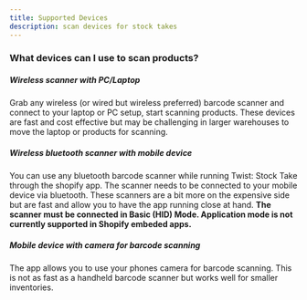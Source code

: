 ```yaml
---
title: Supported Devices
description: scan devices for stock takes
---
```















### What devices can I use to scan products?

##### Wireless scanner with PC/Laptop
Grab any wireless (or wired but wireless preferred) barcode scanner and connect to your laptop or PC setup, start scanning products. These devices are fast and cost effective but may be challenging in larger warehouses to move the laptop or products for scanning.

##### Wireless bluetooth scanner with mobile device
You can use any bluetooth barcode scanner while running Twist: Stock Take through the shopify app. The scanner needs to be connected to your mobile device via bluetooth. 
These scanners are a bit more on the expensive side but are fast and allow you to have the app running close at hand. **The scanner must be connected in Basic (HID) Mode. Application mode is not currently supported in Shopify embeded apps.**

##### Mobile device with camera for barcode scanning
The app allows you to use your phones camera for barcode scanning. This is not as fast as a handheld barcode scanner but works well for smaller inventories.

